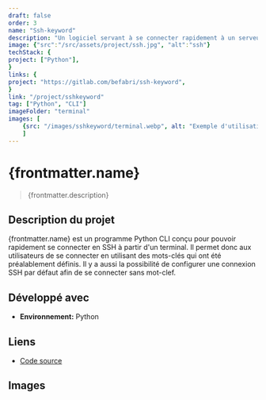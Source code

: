 ```yaml
---
draft: false
order: 3
name: "Ssh-keyword"
description: "Un logiciel servant à se connecter rapidement à un serveur SSH à l'aide de mots-clefs depuis un terminal."
image: {"src":"/src/assets/project/ssh.jpg", "alt":"ssh"}
techStack: {
project: ["Python"],
}
links: {
project: "https://gitlab.com/befabri/ssh-keyword",
}
link: "/project/sshkeyword"
tag: ["Python", "CLI"]
imageFolder: "terminal"
images: [
    {src: "/images/sshkeyword/terminal.webp", alt: "Exemple d'utilisation"}
    ]
---
```


# {frontmatter.name}

> {frontmatter.description}

## Description du projet

{frontmatter.name} est un programme Python CLI conçu pour pouvoir rapidement se connecter en SSH à partir d'un terminal.
Il permet donc aux utilisateurs de se connecter en utilisant des mots-clés qui ont été préalablement définis. Il y a aussi la possibilité de configurer une connexion SSH par défaut afin de se connecter sans mot-clef.

## Développé avec

-   **Environnement:** Python

## Liens

-   [Code source](https://gitlab.com/befabri/ssh-keyword)

## Images